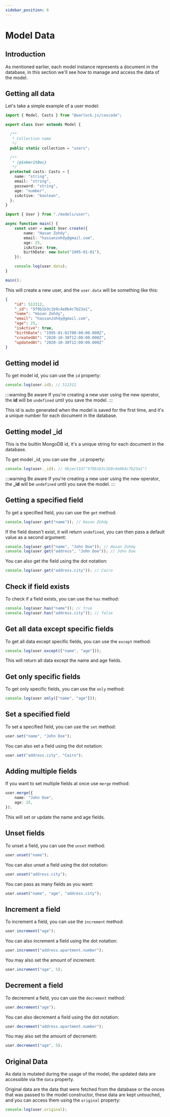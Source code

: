 ```yaml
---
sidebar_position: 6
---
```


# Model Data

## Introduction

As mentioned earlier, each model instance represents a document in the database, in this section we'll see how to manage and access the data of the model.

## Getting all data

Let's take a simple example of a user model:

```ts title="src/models/user.ts"
import { Model, Casts } from "@warlock.js/cascade";

export class User extends Model {

  /**
   * Collection name
   */
  public static collection = "users";

  /**
   * {@inheritDoc}
   */
  protected casts: Casts = {
    name: "string",
    email: "string",
    password: "string",
    age: "number",
    isActive: "boolean",
  };
}
```

```ts title="src/app.ts"
import { User } from "./models/user";

async function main() {
    const user = await User.create({
        name: "Hasan Zohdy",
        email: "hassanzohdy@gmail.com",
        age: 25,
        isActive: true,
        birthDate: new Date("1995-01-01"),
    });

    console.log(user.data);
}

main();
```

This will create a new user, and the `user.data` will be something like this:

```json
{
    "id": 512312,
    "_id": "5f9b1b3c1b9c4e0b4c7b23a1",
    "name": "Hasan Zohdy",
    "email": "hassanzohdy@gmail.com",
    "age": 25,
    "isActive": true,
    "birthDate": "1995-01-01T00:00:00.000Z",
    "createdAt": "2020-10-30T12:00:00.000Z",
    "updatedAt": "2020-10-30T12:00:00.000Z"
}
```

## Getting model id

To get model id, you can use the `id` property:

```ts
console.log(user.id); // 512312
```

:::warning Be aware
If you're creating a new user using the new operator, the **id** will be `undefined` until you save the model.
:::

This id is auto generated when the model is saved for the first time, and it's a unique number for each document in the database.

## Getting model _id

This is the builtin MongoDB id, it's a unique string for each document in the database.

To get model _id, you can use the `_id` property:

```ts
console.log(user._id); // ObjectId("5f9b1b3c1b9c4e0b4c7b23a1")
```

:::warning Be aware
If you're creating a new user using the new operator, the **_id** will be `undefined` until you save the model.
:::

## Getting a specified field

To get a specified field, you can use the `get` method:

```ts
console.log(user.get("name")); // Hasan Zohdy
```

If the field doesn't exist, it will return `undefined`, you can then pass a default value as a second argument:

```ts
console.log(user.get("name", "John Doe")); // Hasan Zohdy
console.log(user.get("address", "John Doe")); // John Doe
```

You can also get the field using the dot notation:

```ts
console.log(user.get("address.city")); // Cairo
```

## Check if field exists

To check if a field exists, you can use the `has` method:

```ts
console.log(user.has("name")); // true
console.log(user.has("address.city")); // false
```

## Get all data except specific fields

To get all data except specific fields, you can use the `except` method:

```ts
console.log(user.except(["name", "age"]));
```

This will return all data except the name and age fields.

## Get only specific fields

To get only specific fields, you can use the `only` method:

```ts
console.log(user.only(["name", "age"]));
```

## Set a specified field

To set a specified field, you can use the `set` method:

```ts
user.set("name", "John Doe");
```

You can also set a field using the dot notation:

```ts
user.set("address.city", "Cairo");
```

## Adding multiple fields

If you want to set multiple fields at once use `merge` method:

```ts
user.merge({
    name: "John Doe",
    age: 25,
});
```

This will set or update the name and age fields.

## Unset fields

To unset a field, you can use the `unset` method:

```ts
user.unset("name");
```

You can also unset a field using the dot notation:

```ts
user.unset("address.city");
```

You can pass as many fields as you want:

```ts
user.unset("name", "age", "address.city");
```

## Increment a field

To increment a field, you can use the `increment` method:

```ts
user.increment("age");
```

You can also increment a field using the dot notation:

```ts
user.increment("address.apartment.number");
```

You may also set the amount of increment:

```ts
user.increment("age", 5);
```

## Decrement a field

To decrement a field, you can use the `decrement` method:

```ts
user.decrement("age");
```

You can also decrement a field using the dot notation:

```ts
user.decrement("address.apartment.number");
```

You may also set the amount of decrement:

```ts
user.decrement("age", 5);
```

## Original Data

As data is mutated during the usage of the model, the updated data are accessible via the `data` property.

Original data are the data that were fetched from the database or the onces that was passed to the model constructor, these data are kept untouched, and you can access them using the `original` property:

```ts
console.log(user.original);
```

